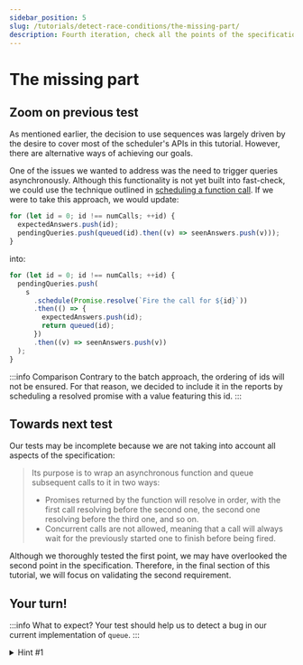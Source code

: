 ```yaml
---
sidebar_position: 5
slug: /tutorials/detect-race-conditions/the-missing-part/
description: Fourth iteration, check all the points of the specification
---
```



# The missing part

## Zoom on previous test

As mentioned earlier, the decision to use sequences was largely driven by the desire to cover most of the scheduler's APIs in this tutorial. However, there are alternative ways of achieving our goals.

One of the issues we wanted to address was the need to trigger queries asynchronously. Although this functionality is not yet built into fast-check, we could use the technique outlined in [scheduling a function call](/docs/advanced/race-conditions/#scheduling-a-function-call). If we were to take this approach, we would update:

```js
for (let id = 0; id !== numCalls; ++id) {
  expectedAnswers.push(id);
  pendingQueries.push(queued(id).then((v) => seenAnswers.push(v)));
}
```

into:

```js
for (let id = 0; id !== numCalls; ++id) {
  pendingQueries.push(
    s
      .schedule(Promise.resolve(`Fire the call for ${id}`))
      .then(() => {
        expectedAnswers.push(id);
        return queued(id);
      })
      .then((v) => seenAnswers.push(v))
  );
}
```

:::info Comparison
Contrary to the batch approach, the ordering of ids will not be ensured. For that reason, we decided to include it in the reports by scheduling a resolved promise with a value featuring this id.
:::

## Towards next test

Our tests may be incomplete because we are not taking into account all aspects of the specification:

> Its purpose is to wrap an asynchronous function and queue subsequent calls to it in two ways:
>
> - Promises returned by the function will resolve in order, with the first call resolving before the second one, the second one resolving before the third one, and so on.
> - Concurrent calls are not allowed, meaning that a call will always wait for the previously started one to finish before being fired.

Although we thoroughly tested the first point, we may have overlooked the second point in the specification. Therefore, in the final section of this tutorial, we will focus on validating the second requirement.

## Your turn!

<MissingPart />

:::info What to expect?
Your test should help us to detect a bug in our current implementation of `queue`.
:::

<details>
<summary>
Hint #1
</summary>

One potential solution is to wrap the scheduled API in an additional layer that sets a flag to `true` when the API is called, directly invokes the scheduled API, and then resets the flag to `false` when the API resolves. If the flag is already set to `true` when the wrapper layer is invoked, it should cause the test to fail.

</details>
